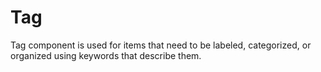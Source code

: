 # Tag

Tag component is used for items that need to be labeled, categorized, or
organized using keywords that describe them.
